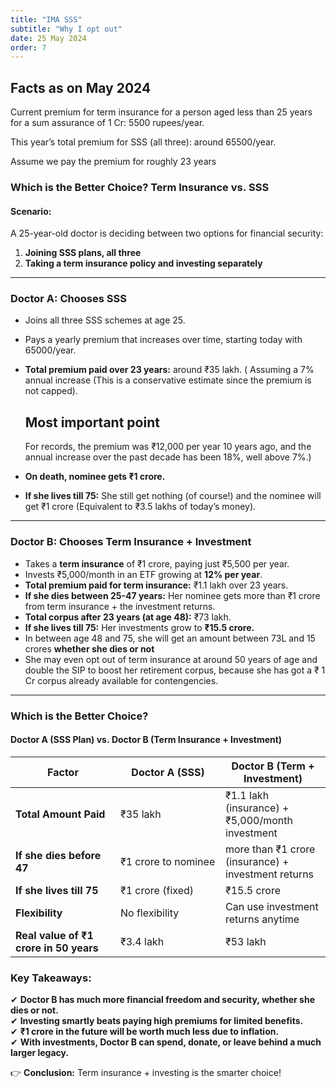 ```yaml
---
title: "IMA SSS"
subtitle: "Why I opt out"
date: 25 May 2024
order: 7
---
```


## Facts as on May 2024

Current premium for term insurance for a person aged less than 25 years for a sum assurance of 1 Cr: 5500 rupees/year.

This year's total premium for SSS (all three): around 65500/year.

Assume we pay the premium for roughly 23 years

### **Which is the Better Choice? Term Insurance vs. SSS**

#### **Scenario:**

A 25-year-old doctor is deciding between two options for financial security:

1.  **Joining SSS plans, all three**
2.  **Taking a term insurance policy and investing separately**

------------------------------------------------------------------------

### **Doctor A: Chooses SSS**

-   Joins all three SSS schemes at age 25.

-   Pays a yearly premium that increases over time, starting today with 65000/year.

-   **Total premium paid over 23 years:** around ₹35 lakh. ( Assuming a 7% annual increase (This is a conservative estimate since the premium is not capped).

    ::: callout-note
    ## Most important point

    For records, the premium was ₹12,000 per year 10 years ago, and the annual increase over the past decade has been 18%, well above 7%.)
    :::

-   **On death, nominee gets ₹1 crore.**

-   **If she lives till 75:** She still get nothing (of course!) and the nominee will get ₹1 crore (Equivalent to ₹3.5 lakhs of today's money).

------------------------------------------------------------------------

### **Doctor B: Chooses Term Insurance + Investment**

-   Takes a **term insurance** of ₹1 crore, paying just ₹5,500 per year.
-   Invests ₹5,000/month in an ETF growing at **12% per year**.
-   **Total premium paid for term insurance:** ₹1.1 lakh over 23 years.
-   **If she dies between 25-47 years:** Her nominee gets more than ₹1 crore from term insurance + the investment returns.
-   **Total corpus after 23 years (at age 48):** ₹73 lakh.
-   **If she lives till 75:** Her investments grow to **₹15.5 crore.**
-   In between age 48 and 75, she will get an amount between 73L and 15 crores **whether she dies or not**
-   She may even opt out of term insurance at around 50 years of age and double the SIP to boost her retirement corpus, because she has got a ₹ 1 Cr corpus already available for contengencies.

------------------------------------------------------------------------

### **Which is the Better Choice?**

#### **Doctor A (SSS Plan) vs. Doctor B (Term Insurance + Investment)**

| **Factor** | **Doctor A (SSS)** | **Doctor B (Term + Investment)** |
|------------------------|------------------------|------------------------|
| **Total Amount Paid** | ₹35 lakh | ₹1.1 lakh (insurance) + ₹5,000/month investment |
| **If she dies before 47** | ₹1 crore to nominee | more than ₹1 crore (insurance) + investment returns |
| **If she lives till 75** | ₹1 crore (fixed) | ₹15.5 crore |
| **Flexibility** | No flexibility | Can use investment returns anytime |
| **Real value of ₹1 crore in 50 years** | ₹3.4 lakh | ₹53 lakh |

### **Key Takeaways:**

✔ **Doctor B has much more financial freedom and security, whether she dies or not.**\
✔ **Investing smartly beats paying high premiums for limited benefits.**\
✔ **₹1 crore in the future will be worth much less due to inflation.**\
✔ **With investments, Doctor B can spend, donate, or leave behind a much larger legacy.**

👉 **Conclusion:** Term insurance + investing is the smarter choice!
